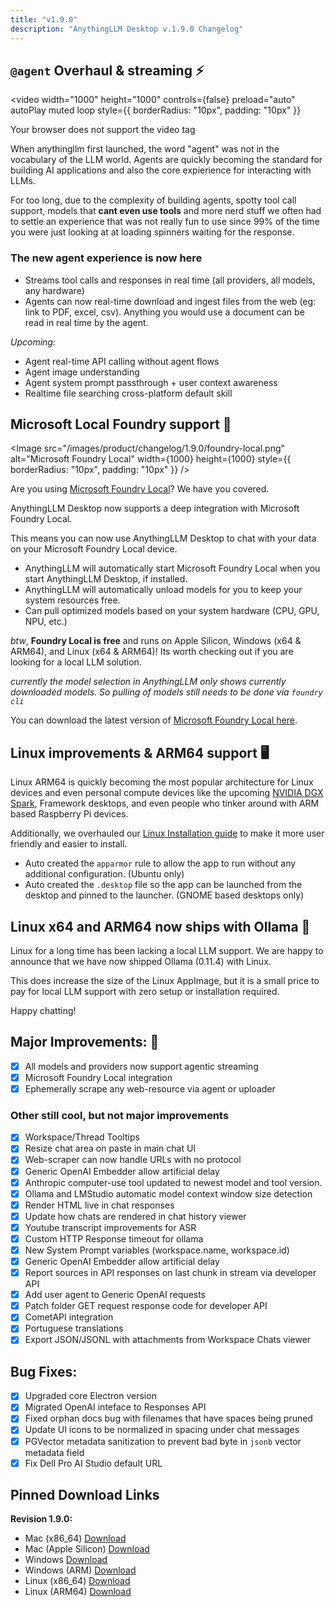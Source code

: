 ```yaml
---
title: "v1.9.0"
description: "AnythingLLM Desktop v.1.9.0 Changelog"
---
```



## `@agent` Overhaul & streaming ⚡️️

<video
  width="1000"
  height="1000"
  controls={false}
  preload="auto"
  autoPlay
  muted
  loop
  style={{ borderRadius: "10px", padding: "10px" }}
>
  <source
    src="/images/product/changelog/1.9.0/agent-streaming.mp4"
    type="video/mp4"
  />
  Your browser does not support the video tag
</video>

When anythingllm first launched, the word "agent" was not in the vocabulary of the LLM world. Agents are quickly becoming the standard for building AI applications and also
the core expierience for interacting with LLMs.

For too long, due to the complexity of building agents, spotty tool call support, models that **cant even use tools** and more nerd stuff we
often had to settle an experience that was not really fun to use since 99% of the time you were just looking at at loading spinners waiting for the response.

### The new agent experience is now here

- Streams tool calls and responses in real time (all providers, all models, any hardware)
- Agents can now real-time download and ingest files from the web (eg: link to PDF, excel, csv). Anything you would use a document can be read in real time by the agent.

_Upcoming:_

- Agent real-time API calling without agent flows
- Agent image understanding
- Agent system prompt passthrough + user context awareness
- Realtime file searching cross-platform default skill

## Microsoft Local Foundry support 🤖

<Image
  src="/images/product/changelog/1.9.0/foundry-local.png"
  alt="Microsoft Foundry Local"
  width={1000}
  height={1000}
  style={{ borderRadius: "10px", padding: "10px" }}
/>

Are you using [Microsoft Foundry Local](https://github.com/microsoft/Foundry-Local)? We have you covered.

AnythingLLM Desktop now supports a deep integration with Microsoft Foundry Local.

This means you can now use AnythingLLM Desktop to chat with your data on your Microsoft Foundry Local device.

- AnythingLLM will automatically start Microsoft Foundry Local when you start AnythingLLM Desktop, if installed.
- AnythingLLM will automatically unload models for you to keep your system resources free.
- Can pull optimized models based on your system hardware (CPU, GPU, NPU, etc.)

_btw_, **Foundry Local is free** and runs on Apple Silicon, Windows (x64 & ARM64), and Linux (x64 & ARM64)! Its worth checking out if you are looking for a local LLM solution.

_currently the model selection in AnythingLLM only shows currently downloaded models. So pulling of models still needs to be done via `foundry cli`_

You can download the latest version of [Microsoft Foundry Local here](https://github.com/microsoft/Foundry-Local/releases).

## Linux improvements & ARM64 support 🖥️

Linux ARM64 is quickly becoming the most popular architecture for Linux devices and even personal compute devices like the upcoming [NVIDIA DGX Spark](https://www.nvidia.com/en-us/products/workstations/dgx-spark/), Framework desktops, and
even people who tinker around with ARM based Raspberry Pi devices.

Additionally, we overhauled our [Linux Installation guide](/installation-desktop/linux) to make it more user friendly and easier to install.

- Auto created the `apparmor` rule to allow the app to run without any additional configuration. (Ubuntu only)
- Auto created the `.desktop` file so the app can be launched from the desktop and pinned to the launcher. (GNOME based desktops only)

## Linux x64 and ARM64 now ships with Ollama 🚀

Linux for a long time has been lacking a local LLM support. We are happy to announce that we have now shipped Ollama (0.11.4) with Linux.

This does increase the size of the Linux AppImage, but it is a small price to pay for local LLM support with zero setup or installation required.

Happy chatting!

## Major Improvements: 🚀

- [x] All models and providers now support agentic streaming
- [x] Microsoft Foundry Local integration
- [x] Ephemerally scrape any web-resource via agent or uploader

### Other still cool, but not major improvements

- [x] Workspace/Thread Tooltips
- [x] Resize chat area on paste in main chat UI
- [x] Web-scraper can now handle URLs with no protocol
- [x] Generic OpenAI Embedder allow artificial delay
- [x] Anthropic computer-use tool updated to newest model and tool version.
- [x] Ollama and LMStudio automatic model context window size detection
- [x] Render HTML live in chat responses
- [x] Update how chats are rendered in chat history viewer
- [x] Youtube transcript improvements for ASR
- [x] Custom HTTP Response timeout for ollama
- [x] New System Prompt variables (workspace.name, workspace.id)
- [x] Generic OpenAI Embedder allow artificial delay
- [x] Report sources in API responses on last chunk in stream via developer API
- [x] Add user agent to Generic OpenAI requests
- [x] Patch folder GET request response code for developer API
- [x] CometAPI integration
- [x] Portuguese translations
- [x] Export JSON/JSONL with attachments from Workspace Chats viewer

## Bug Fixes:

- [x] Upgraded core Electron version
- [x] Migrated OpenAI inteface to Responses API
- [x] Fixed orphan docs bug with filenames that have spaces being pruned
- [x] Update UI icons to be normalized in spacing under chat messages
- [x] PGVector metadata sanitization to prevent bad byte in `jsonb` vector metadata field
- [x] Fix Dell Pro AI Studio default URL

## Pinned Download Links

**Revision 1.9.0:**

- Mac (x86_64) [Download](https://cdn.anythingllm.com/legacy/1.9.0/AnythingLLMDesktop.dmg)
- Mac (Apple Silicon) [Download](https://cdn.anythingllm.com/legacy/1.9.0/AnythingLLMDesktop-Silicon.dmg)
- Windows [Download](https://cdn.anythingllm.com/legacy/1.9.0/AnythingLLMDesktop.exe)
- Windows (ARM) [Download](https://cdn.anythingllm.com/legacy/1.9.0/AnythingLLMDesktop-Arm64.exe)
- Linux (x86_64) [Download](https://cdn.anythingllm.com/legacy/1.9.0/AnythingLLMDesktop.AppImage)
- Linux (ARM64) [Download](https://cdn.anythingllm.com/legacy/1.9.0/AnythingLLMDesktop-Arm64.AppImage)
